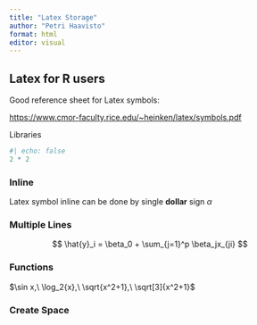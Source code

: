 ```yaml
---
title: "Latex Storage"
author: "Petri Haavisto"
format: html
editor: visual
---
```


## Latex for R users

Good reference sheet for Latex symbols:

<https://www.cmor-faculty.rice.edu/~heinken/latex/symbols.pdf>

Libraries

```r
#| echo: false
2 * 2
```

### Inline

Latex symbol inline can be done by single **dollar** sign $\alpha$

### Multiple Lines

$$
\hat{y}_i = \beta_0 + \sum_{j=1}^p \beta_jx_{ji}
$$

### Functions

$\sin x,\ \log_2{x},\ \sqrt{x^2+1},\ \sqrt[3]{x^2+1}$

### Create Space
